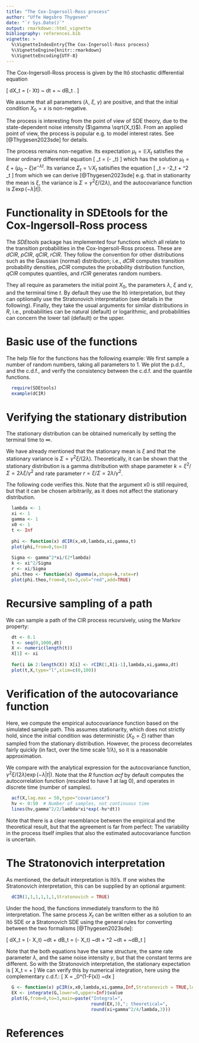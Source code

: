 ```yaml
---
title: "The Cox-Ingersoll-Ross process"
author: "Uffe Høgsbro Thygesen"
date: "`r Sys.Date()`"
output: rmarkdown::html_vignette
bibliography: references.bib
vignette: >
  %\VignetteIndexEntry{The Cox-Ingersoll-Ross process}
  %\VignetteEngine{knitr::rmarkdown}
  %\VignetteEncoding{UTF-8}
---
```


The Cox-Ingersoll-Ross process is given by the Itô stochastic differential equation 

\[
dX_t = \lambda (\xi - Xt) ~ dt + \gamma \sqrt{X_t} ~ dB_t .
\]

We assume that all parameters ($\lambda$, $\xi$, $\gamma$) are positive, and that the initial condition $X_0=x$ is non-negative. 

The process is interesting from the point of view of SDE theory, due to the state-dependent noise intensity ($\gamma \sqrt{X_t}$). From an applied point of view, the process is popular e.g. to model interest rates. See [@Thygesen2023sde] for details.

The process remains non-negative. Its expectation $\mu_t = \mathbb{E} X_t$ satisfies the linear ordinary differential equation 
\[
\dot \mu_t = \lambda (\xi - \mu_t)
\]
which has the solution $\mu_t = \xi + (\mu_0-\xi) e^{-\lambda t}$. Its variance $\Sigma_t = \mathbb{V} X_t$ satisifies the equation 
\[
\dot \Sigma_t = -2\lambda \Sigma_t + \gamma^2 \mu_t 
\]
from which we can derive [@Thygesen2023sde] e.g. that in stationarity the mean is $\xi$, the variance is $\Sigma=\gamma^2 \xi /(2\lambda)$, and the autocovariance function is $\Sigma \exp(-\lambda |t|)$. 

# Functionality in SDEtools for the Cox-Ingersoll-Ross process

The *SDEtools* package has implemented four functions which all relate to the transition probabilities in the Cox-Ingersoll-Ross process. These are *dCIR*, *pCIR*, *qCIR*, *rCIR*. They follow the convention for other distributions such as the Gaussian (normal) distribution; i.e., *dCIR* computes transition probability densities, *pCIR* computes the probability distribution function, *qCIR* computes quantiles, and *rCIR* generates random numbers. 

They all require as parameters the initial point $X_0$, the parameters $\lambda$, $\xi$ and $\gamma$, and the terminal time $t$. By default they use the Itô interpretation, but they can optiionally use the Stratonovich interpretation (see details in the following). Finally, they take the usual arguments for similar distributions in *R*, i.e., probabilities can be natural (default) or logarithmic, and probabilities can concern the lower tail (default) or the upper.

# Basic use of the functions

The help file for the functions has the following example: We first sample a number of random numbers, taking all parameters to 1. We plot the p.d.f., and the c.d.f., and verify the consistency between the c.d.f. and the quantile functions. 

```r
  require(SDEtools) 
  example(dCIR)
```

# Verifying the stationary distribution

The stationary distribution can be obtained numerically by setting the terminal time to $\infty$. 

We have already mentioned that the stationary mean is $\xi$ and that the stationary variance is $\Sigma = \gamma^2 \xi/(2\lambda)$. Theoretically, it can be shown that the stationary distribution is a gamma distribution with shape parameter $k=\xi^2/\Sigma = 2\lambda\xi/\gamma^2$ and rate parameter $r=\xi/\Sigma = 2\lambda/\gamma^2$.

The following code verifies this. Note that the argument x0 is still required, but that it can be chosen arbitrarily, as it does not affect the stationary distribution.

```r
  lambda <- 1 
  xi <- 1
  gamma <- 1
  x0 <- 1
  t <- Inf
  
  phi <- function(x) dCIR(x,x0,lambda,xi,gamma,t)
  plot(phi,from=0,to=3)
  
  Sigma <- gamma^2*xi/(2*lambda)
  k <- xi^2/Sigma
  r <- xi/Sigma
  phi.theo <- function(x) dgamma(x,shape=k,rate=r)
  plot(phi.theo,from=0,to=3,col="red",add=TRUE)
```

# Recursive sampling of a path

We can sample a path of the CIR process recursively, using the Markov property: 

```r
  dt <- 0.1
  t <- seq(0,1000,dt)
  X <- numeric(length(t))
  X[1] <- xi
  
  for(i in 2:length(X)) X[i] <- rCIR(1,X[i-1],lambda,xi,gamma,dt)
  plot(t,X,type="l",xlim=c(0,100))
```

# Verification of the autocovariance function

Here, we compute the empirical autocovariance function based on the simulated sample path. 
This assumes stationarity, which does not strictly hold, since the initial condition was deterministic ($X_0=\xi$) rather than sampled from the stationary distribution. However, the process decorrelates fairly quickly (in fact, over the time scale $1/\lambda$), so it is a reasonable approximation.

We compare with the analytical expression for the autocovariance function, $\gamma^2 \xi/(2\lambda) \exp(-\lambda |t|)$. Note that the *R* function *acf* by default computes the autocorrelation function (rescaled to have 1 at lag 0), and operates in discrete time (number of samples).

```r
  acf(X,lag.max = 50,type="covariance")
  hv <- 0:50  # Number of samples, not continuous time
  lines(hv,gamma^2/2/lambda*xi*exp(-hv*dt))
```

Note that there is a clear resemblance between the empirical and the theoretical result, but that the agreement is far from perfect: The variability in the process itself implies that also the estimated autocovariance function is uncertain.

# The Stratonovich interpretation

As mentioned, the default interpretation is Itô's. If one wishes the Stratonovich interpretation, this can be supplied by an optional argument: 

```r
  dCIR(1,1,1,1,1,1,Stratonovich = TRUE)
```

Under the hood, the functions immediately transform to the Itô interpretation. The same process $X_t$ can be written either as a solution to an Itô SDE or a Stratonovich SDE using the general rules for converting between the two formalisms [@Thygesen2023sde]:

\[
dX_t = \lambda (\xi - X_t) ~dt + \gamma \sqrt{X_t} \circ dB_t = 
\lambda (\xi - X_t) ~dt + \frac 14 \gamma^2 ~dt + \gamma \sqrt{X_t}  ~dB_t
\]

Note that the both equations have the same structure, the same rate parameter $\lambda$, and the same noise intensity $\gamma$, but that the constant terms are different. So with the Stratonovich interpretation, the stationary expectation is 
\[
\mathbb{E} X_t = \xi + \frac{\gamma^2}{4\lambda }
\]
We can verify this by numerical integration, here using the complementary c.d.f.:
\[
\mathbb{E} X = \int_0^\infty (1-F(x)) ~dx
\]

```r
  G <- function(x) pCIR(x,x0,lambda,xi,gamma,Inf,Stratonovich = TRUE,lower.tail = FALSE)
  EX <- integrate(G,lower=0,upper=Inf)$value  
  plot(G,from=0,to=3,main=paste("Integral=",
                                round(EX,3),"; theoretical=",
                                round(xi+gamma^2/4/lambda,3)))
```


# References
